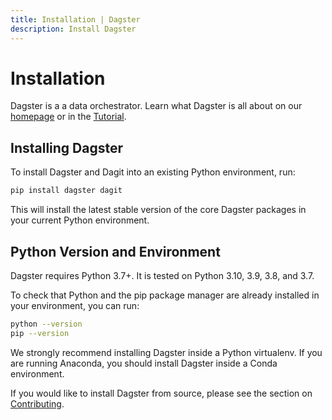 ```yaml
---
title: Installation | Dagster
description: Install Dagster
---
```


# Installation

Dagster is a a data orchestrator. Learn what Dagster is all about on our [homepage](/getting-started) or in the [Tutorial](/tutorial).

## Installing Dagster

To install Dagster and Dagit into an existing Python environment, run:

```bash
pip install dagster dagit
```

This will install the latest stable version of the core Dagster packages in your current Python environment.

## Python Version and Environment

Dagster requires Python 3.7+. It is tested on Python 3.10, 3.9, 3.8, and 3.7.

To check that Python and the pip package manager are already installed in your environment, you can run:

```bash
python --version
pip --version
```

We strongly recommend installing Dagster inside a Python virtualenv. If you are running Anaconda, you should install Dagster inside a Conda environment.

If you would like to install Dagster from source, please see the section on [Contributing](/community/contributing).
